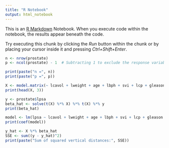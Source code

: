 ---
title: "R Notebook"
output: html_notebook
---

This is an [R Markdown](http://rmarkdown.rstudio.com) Notebook. When you execute code within the notebook, the results appear beneath the code. 

Try executing this chunk by clicking the *Run* button within the chunk or by placing your cursor inside it and pressing *Ctrl+Shift+Enter*. 

```{r}
n <- nrow(prostate)
p <- ncol(prostate) - 1  # Subtracting 1 to exclude the response variable

print(paste("n =", n))
print(paste("p =", p))
```

```{r}
X <- model.matrix(~ lcavol + lweight + age + lbph + svi + lcp + gleason + pgg45, data = prostate)
print(head(X, 3))
```

```{r}
y <- prostate$lpsa
beta_hat <- solve(t(X) %*% X) %*% t(X) %*% y
print(beta_hat)
```

```{r}
model <- lm(lpsa ~ lcavol + lweight + age + lbph + svi + lcp + gleason + pgg45, data = prostate)
print(coef(model))
```

```{r}
y_hat <- X %*% beta_hat
SSE <- sum((y - y_hat)^2)
print(paste("Sum of squared vertical distances:", SSE))
```

